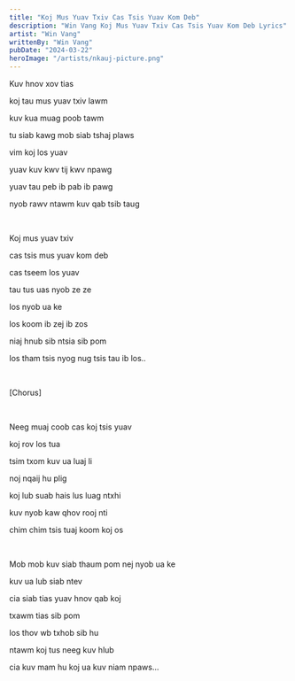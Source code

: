 ```yaml
---
title: "Koj Mus Yuav Txiv Cas Tsis Yuav Kom Deb"
description: "Win Vang Koj Mus Yuav Txiv Cas Tsis Yuav Kom Deb Lyrics"
artist: "Win Vang"
writtenBy: "Win Vang"
pubDate: "2024-03-22"
heroImage: "/artists/nkauj-picture.png"
---
```


Kuv hnov xov tias

koj tau mus yuav txiv lawm

kuv kua muag poob tawm

tu siab kawg mob siab tshaj plaws

vim koj los yuav

yuav kuv kwv tij kwv npawg

yuav tau peb ib pab ib pawg

nyob rawv ntawm kuv qab tsib taug

<br />

Koj mus yuav txiv

cas tsis mus yuav kom deb

cas tseem los yuav

tau tus uas nyob ze ze

los nyob ua ke

los koom ib zej ib zos

niaj hnub sib ntsia sib pom

los tham tsis nyog nug tsis tau ib los..

<br />

[Chorus]

<br />

Neeg muaj coob cas koj tsis yuav

koj rov los tua

tsim txom kuv ua luaj li

noj nqaij hu plig

koj lub suab hais lus luag ntxhi

kuv nyob kaw qhov rooj nti

chim chim tsis tuaj koom koj os

<br />

Mob mob kuv siab thaum pom nej nyob ua ke

kuv ua lub siab ntev

cia siab tias yuav hnov qab koj

txawm tias sib pom

los thov wb txhob sib hu

ntawm koj tus neeg kuv hlub

cia kuv mam hu koj ua kuv niam npaws...
